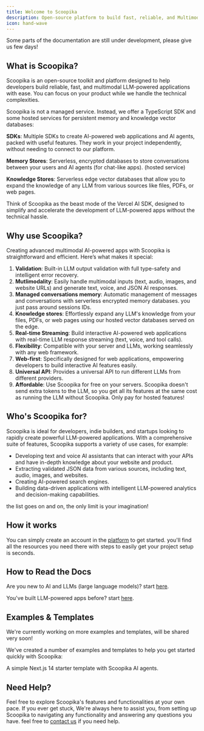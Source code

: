 ```yaml
---
title: Welcome to Scoopika
description: Open-source platform to build fast, reliable, and Multimodal LLM-powered apps 
icon: hand-wave
---
```


<Warning>

Some parts of the documentation are still under development, please give us few days!

</Warning>

## What is Scoopika?

Scoopika is an open-source toolkit and platform designed to help developers build reliable, fast, and multimodal LLM-powered applications with ease.  You can focus on your product while we handle the technical complexities.

Scoopika is not a managed service. Instead, we offer a TypeScript SDK and some hosted services for persistent memory and knowledge vector databases:

**SDKs**: Multiple SDKs to create AI-powered web applications and AI agents, packed with useful features. 
They work in your project independently, without needing to connect to our platform.

**Memory Stores**: Serverless, encrypted databases to store conversations between your users and AI agents (for chat-like apps). (hosted service)

**Knowledge Stores**: Serverless edge vector databases that allow you to expand the knowledge of any LLM from various sources like files, PDFs, or web pages.

Think of Scoopika as the beast mode of the Vercel AI SDK, designed to simplify and accelerate the development of LLM-powered apps without the technical hassle.

## Why use Scoopika?

Creating advanced multimodal AI-powered apps with Scoopika is straightforward and efficient. Here’s what makes it special:

1. **Validation**: Built-in LLM output validation with full type-safety and intelligent error recovery.
2. **Mutlimodality**: Easily handle multimodal inputs (text, audio, images, and website URLs) and generate text, voice, and JSON AI responses.
3. **Managed conversations memory**: Automatic management of messages and conversations with serverless encrypted memory databases. you just pass around sessions IDs.
4. **Knowledge stores**: Effortlessly expand any LLM's knowledge from your files, PDFs, or web pages using our hosted vector databases served on the edge.
5. **Real-time Streaming**: Build interactive AI-powered web applications with real-time LLM response streaming (text, voice, and tool calls).
6. **Flexibility**: Compatible with your server and LLMs, working seamlessly with any web framework.
7. **Web-first**: Specifically designed for web applications, empowering developers to build interactive AI features easily.
8. **Universal API**: Provides a universal API to run different LLMs from different providers.
9. **Affordable**: Use Scoopika for free on your servers. Scoopika doesn't send extra tokens to the LLM, so you get all its features at the same cost as running the LLM without Scoopika. Only pay for hosted features!

## Who's Scoopika for?

Scoopika is ideal for developers, indie builders, and startups looking to rapidly create powerful LLM-powered applications. 
With a comprehensive suite of features, Scoopika supports a variety of use cases, for example:

- Developing text and voice AI assistants that can interact with your APIs and have in-depth knowledge about your website and product.
- Extracting validated JSON data from various sources, including text, audio, images, and websites.
- Creating AI-powered search engines.
- Building data-driven applications with intelligent LLM-powered analytics and decision-making capabilities.

the list goes on and on, the only limit is your imagination!

## How it works

You can simply create an account in the [platform](https://app.scoopika.com) to get started. you'll find all the resources you need there with steps to easily get your project setup is seconds.

## How to Read the Docs

Are you new to AI and LLMs (large language models)? start [here](/ai-foundations).

You've built LLM-powered apps before? start [here](/foundations).

## Examples & Templates

<Info>

We're currently working on more examples and templates, will be shared very soon!

</Info>

We've created a number of examples and templates to help you get started quickly with Scoopika:

<Card title="NextJS Starter" href="/examples/next-js-1">
  A simple Next.js 14 starter template with Scoopika AI agents.
</Card>

## Need Help?

Feel free to explore Scoopika's features and functionalities at your own pace. If you ever get stuck, We're always here to assist you, from setting up Scoopika to navigating any functionality and answering any questions you have. feel free to [contact us](/help/contact-us) if you need help.